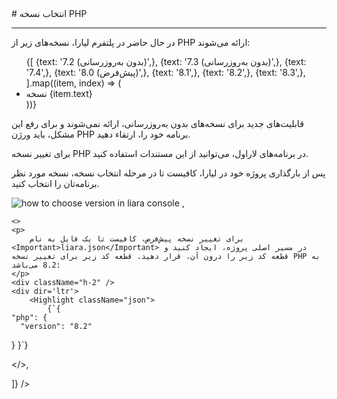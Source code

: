 

<Layout>
<Head>
<title>مستندات انتخاب نسخه PHP - لیارا</title>
<meta property="og:title" content="مستندات خدمات رایانش ابری لیارا" />
<meta property="og:description" content="مستندات مربوط به تغییر نسخه PHP در پلتفرم PHP در لیارا"  />
</Head>
# انتخاب نسخه PHP 
<hr className="mb-2" />

در حال حاضر در پلتفرم لیارا، نسخه‌های زیر از  PHP ارائه می‌شوند: 

<div className="h-2" />
<ul className="pr-4">
  {[
    {text: '7.2 (بدون به‌روزرسانی)',},
    {text: '7.3 (بدون به‌روزرسانی)',},
    {text: '7.4',},
    {text: '8.0 (پیش‌فرض)',},
    {text: '8.1',},
    {text: '8.2',},
    {text: '8.3',},
  ].map((item, index) => (
    <li
      key={index}
      style={{
        textDecorationColor: "#9ca3af"
      }}
    >
        نسخه {item.text}
    </li>
  ))}
</ul>

<div className="h-2" />
<Alert variant="warning">
<p>
 قابلیت‌های جدید برای نسخه‌های بدون به‌روزرسانی، ارائه نمی‌شوند و برای رفع این مشکل، باید ورژن PHP برنامه خود را، ارتقاء دهید.
</p>
</Alert>

<Alert variant="info">
<p>
  برای تغییر نسخه PHP در برنامه‌های لاراول، می‌توانید از <Link className="text-[#2196f3]" href="/paas/laravel/how-tos/choose-version">این مستندات</Link> استفاده کنید.
</p>
</Alert>

<Section id="change-default-version" title="تغییر نسخه پیش‌فرض" />
<Tabs 
    tabs={["Liara Console", "Liara CLI"]} 
    content={[
    <>
    <p>پس از بارگذاری پروژه خود در لیارا، کافیست تا در مرحله انتخاب نسخه، نسخه مورد نظر برنامه‌تان را انتخاب کنید.</p>
    <img src="https://media.liara.ir/docs/choose-php-version-of-php-app-via-cosnole.png" alt="how to choose version in liara console" />
    </>,

    <>
    <p>
        برای تغییر نسخه پیش‌فرض، کافیست تا یک فایل به نام <Important>liara.json</Important> در مسیر اصلی پروژه، ایجاد کنید و قطعه کد زیر را درون آن، قرار دهید. قطعه کد زیر برای تغییر نسخه PHP به 8.2 می‌باشد:
    </p>
    <div className="h-2" />
    <div dir='ltr'>
        <Highlight className="json">
            {`{
    "php": {
      "version": "8.2"
  }
}`}
        </Highlight>
    </div>
    <div className="h-2" />
    </>,

]} 
/>




</Layout>